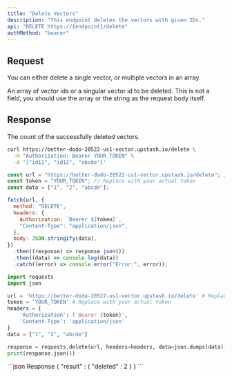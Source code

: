 ```yaml
---
title: "Delete Vectors"
description: "This endpoint deletes the vectors with given IDs."
api: "DELETE https://{endpoint}/delete"
authMethod: "bearer"
---
```


## Request

You can either delete a single vector, or multiple vectors in an array.

<ParamField body="ids" type="string[]" required>
  An array of vector ids or a singular vector id to be deleted.

  <Note>
    This is not a field, you should use the array or the string as the
    request body itself.
  </Note>
</ParamField>

## Response

<ResponseField name="deleted" type="number">
  The count of the successfully deleted vectors.
</ResponseField>

<RequestExample>

```sh curl
curl https://better-dodo-20522-us1-vector.upstash.io/delete \
  -H "Authorization: Bearer YOUR_TOKEN" \
  -d '["id11", "id12", "abcde"]'
```

```js Node
const url = "https://better-dodo-20522-us1-vector.upstash.io/delete"; // Replace with your index endpoint.
const token = "YOUR_TOKEN"; // Replace with your actual token
const data = ["1", "2", "abcde"];

fetch(url, {
  method: "DELETE",
  headers: {
    Authorization: `Bearer ${token}`,
    "Content-Type": "application/json",
  },
  body: JSON.stringify(data),
})
  .then((response) => response.json())
  .then((data) => console.log(data))
  .catch((error) => console.error("Error:", error));
```

```python Python
import requests
import json

url = 'https://better-dodo-20522-us1-vector.upstash.io/delete' # Replace with your index endpoint.
token = 'YOUR_TOKEN' # Replace with your actual token
headers = {
    'Authorization': f'Bearer {token}',
    'Content-Type': 'application/json'
}
data = ["1", "2", "abcde"]

response = requests.delete(url, headers=headers, data=json.dumps(data))
print(response.json())
```

</RequestExample>

<ResponseExample>
```json Response
{
  "result" : {
    "deleted" : 2
  }
}
```

</ResponseExample>
